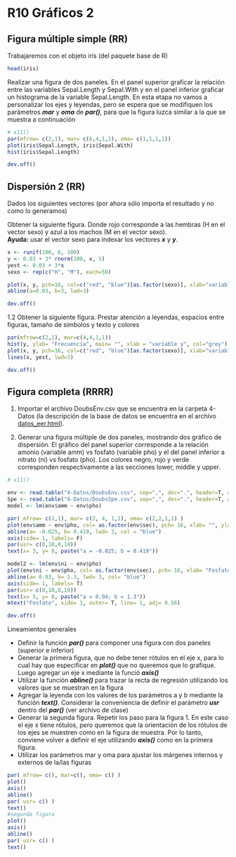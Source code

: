 # R10 Gráficos 2 {-}


## Figura múltiple simple (RR)

Trabajaremos con el objeto iris (del paquete base de R)

```r
head(iris)
```

Realizar una figura de dos paneles. En el panel superior graficar la relación entre las variables Sepal.Length y Sepal.With y en el panel inferior graficar un histograma de la variable Sepal.Length. En esta etapa no vamos a personalizar los ejes y leyendas, pero se espera que se modifiquen los parámetros _**mar**_ y _**oma**_ de _**par()**_, para que la figura luzca similar a la que se muestra a continuación

<!-- RTA -->
```r
# x11()
par(mfrow= c(2,1), mar= c(6,4,1,1), oma= c(1,1,1,1))
plot(iris$Sepal.Length, iris$Sepal.With)
hist(iris$Sepal.Length)
```

```r
dev.off()
```

## Dispersión 2 (RR)

Dados los siguientes vectores (por ahora sólo importa el resultado y no como lo generamos)

Obtener la siguiente figura. Donde rojo corresponde a las hembras (H en el vector sexo) y azul a los machos (M en el vector sexo).  
**Ayuda:** usar el vector sexo para indexar los vectores **_x_** y **_y_**.

``` r
x <- runif(100, 0, 100)
y <- 0.03 + 3* rnorm(100, x, 5)
yest <- 0.03 + 3*x
sexo <- rep(c("H", "M"), each=50)
```

<!-- RTA -->
```r
plot(x, y, pch=16, col=c("red", "blue")[as.factor(sexo)], xlab="variable x",  ylab="variable y", cex=1.3)
abline(a=0.03, b=3, lwd=3)
```

```r
dev.off()
```

1.2 Obtener la siguiente figura. Prestar atención a leyendas, espacios entre figuras, tamaño de símbolos y texto y colores

<!-- RTA -->
```r
par(mfrow=c(2,1), mar=c(4,4,1,1))
hist(y, ylab= "Frecuencia", main= "", xlab = "variable y", col="grey")
plot(x, y, pch=16, col=c("red", "blue")[as.factor(sexo)], xlab="variable x",  ylab="variable y", cex=1.3) ### QUE LO HAGAN CON POINTS
lines(x, yest, lwd=3)
```

```r
dev.off()
```

## Figura completa (RRRR)
  
1. Importar el archivo DoubsEnv.csv que se encuentra en la carpeta 4-Datos (la descripción de la base de datos se encuentra en el archivo [datos_eer.html](datos_eer.html)).

2. Generar una figura múltiple de dos paneles, mostrando dos gráfico de dispersión. El gráfico del panel superior corresponde a la relación amonio (variable amm) vs fosfato (variable pho) y el del panel inferior a nitrato (ni) vs fosfato (pho). Los colores negro, rojo y verde corresponden respectivamente a las secciones lower, middle y upper.

<!-- RTA -->
```r
# x11()

env <- read.table("4-Datos/DoubsEnv.csv", sep=",", dec=".", header=T, as.is=T)
Spe <- read.table("4-Datos/DoubsSpe.csv", sep=",", dec=".", header=T, as.is=T)
model <- lm(env$amm ~ env$pho)

par( mfrow= c(2,1), mar= c(2, 4, 1,1), oma= c(2,2,1,1) )
plot(env$amm ~ env$pho, col= as.factor(env$sec), pch= 16, xlab= "", ylab="Amonio", xaxt="n", las= 2)
abline(a= -0.025, b= 0.419, lwd= 3, col = "blue")
axis(side= 1, labels= F)
par(usr= c(0,10,0,10))
text(x= 3, y= 8, paste("a = -0.025; b = 0.419"))

model2 <- lm(env$ni ~ env$pho)
plot(env$ni ~ env$pho, col= as.factor(env$sec), pch= 16, xlab= "Fosfato", ylab="Nitrato", xaxt= "n", las= 2)
abline(a= 0.93, b= 1.3, lwd= 3, col= "blue")
axis(side= 1, labels= T)
par(usr= c(0,10,0,10))
text(x= 3, y= 8, paste("a = 0.94; b = 1.3"))
mtext("Fosfato", side= 1, outer= T, line= 1, adj= 0.56)
```

```r
dev.off()
```

Lineamientos generales  

* Definir la función _**par()**_ para componer una figura con dos paneles (superior e inferior)  
* Generar la primera figura, que no debe tener rótulos en el eje x, para lo cual hay que especificar en _**plot()**_ que no queremos que lo grafique. Luego agregar un eje x mediante la funció _**axis()**_
*  Utilizar la función _**abline()**_ para trazar la recta de regresión utilizando los valores que se muestran en la figura  
* Agregar la leyenda con los valores de los parámetros a y b mediante la función _**text()**_. Considerar la conveniencia de definir el parámetro _**usr**_ dentro del _**par()**_ (ver archivo de clase)  
* Generar la segunda figura. Repetir los paso para la figura 1. En este caso el eje x tiene rótulos, pero queremos que la orientación de los rótulos de los ejes se muestren como en la figura de muestra. Por lo tanto, conviene volver a definir el eje utilizando _**axis()**_ como en la primera figura.  
* Utilizar los parámetros mar y oma para ajustar los márgenes internos y externos de la/las figuras

``` r
par( mfrow= c(), mar=c(), oma= c() )
plot()
axis()
abline()
par( usr= c() )
text()
#segunda figura
plot()
axis()
abline()
par( usr= c() )
text()
```